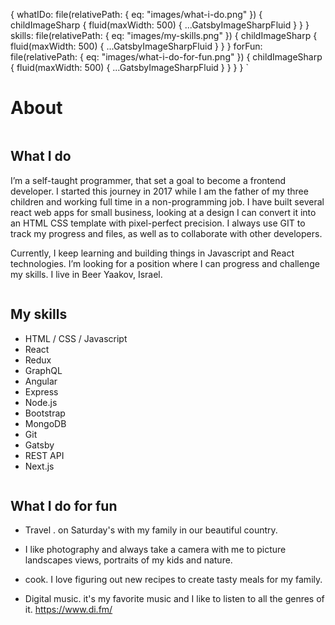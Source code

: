 

  {
    whatIDo: file(relativePath: { eq: "images/what-i-do.png" }) {
      childImageSharp {
        fluid(maxWidth: 500) {
          ...GatsbyImageSharpFluid
        }
      }
    }
    skills: file(relativePath: { eq: "images/my-skills.png" }) {
      childImageSharp {
        fluid(maxWidth: 500) {
          ...GatsbyImageSharpFluid
        }
      }
    }
    forFun: file(relativePath: { eq: "images/what-i-do-for-fun.png" }) {
      childImageSharp {
        fluid(maxWidth: 500) {
          ...GatsbyImageSharpFluid
        }
      }
    }
  }
`

# About

<AboutImage />
<Heading text="I'm Shlomi Cohen." />
<Subheading text="fed developer · technology addict · occasional designer · father and husband" />
<ImageWrapper>
  <Img fluid={props.data.whatIDo.childImageSharp.fluid} />
</ImageWrapper>

## What I do

I’m a self-taught programmer, that set a goal to become a frontend developer.
I started this journey in 2017 while I am the father of my three children and
working full time in a non-programming job. I have built several react web
apps for small business, looking at a design I can convert it into an HTML CSS
template with pixel-perfect precision. I always use GIT to track my progress
and files, as well as to collaborate with other developers.

Currently, I keep learning and building things in Javascript and React
technologies. I’m looking for a position where I can progress and challenge my
skills. I live in Beer Yaakov, Israel.

<ImageWrapper>
  <Img fluid={props.data.skills.childImageSharp.fluid} />
</ImageWrapper>

## My skills

<ul>
  <li>HTML / CSS / Javascript</li>
  <li>React</li>
  <li>Redux</li>
  <li>GraphQL</li>
  <li>Angular</li>
  <li>Express </li>
  <li>Node.js </li>
  <li>Bootstrap </li>
  <li>MongoDB </li>
  <li>Git </li>
  <li>Gatsby </li>
  <li>REST API </li>
  <li>Next.js </li>
</ul>
<ImageWrapper>
  <Img fluid={props.data.forFun.childImageSharp.fluid} />
</ImageWrapper>

## What I do for fun

- Travel . on Saturday's with my family in our beautiful country.

- I like photography and always take a camera with me to picture landscapes views, portraits of my kids and nature.

- cook. I love figuring out new recipes to create tasty meals for my family.

- Digital music. it's my favorite music and I like to listen to all the genres of it. https://www.di.fm/
